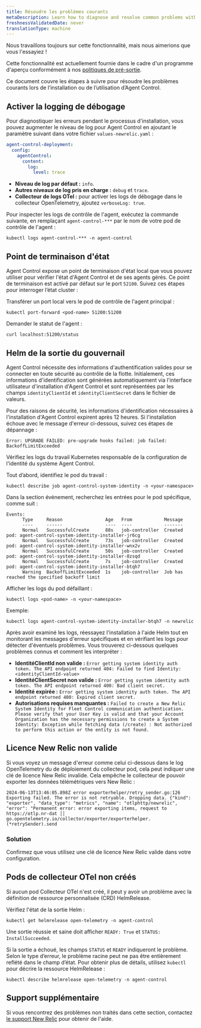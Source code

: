```yaml
---
title: Résoudre les problèmes courants
metaDescription: Learn how to diagnose and resolve common problems with Agent Control.
freshnessValidatedDate: never
translationType: machine
---
```


<Callout title="Aperçu">
  Nous travaillons toujours sur cette fonctionnalité, mais nous aimerions que vous l&apos;essayiez !

  Cette fonctionnalité est actuellement fournie dans le cadre d&apos;un programme d&apos;aperçu conformément à nos [politiques de pré-sortie](/docs/licenses/license-information/referenced-policies/new-relic-pre-release-policy).
</Callout>

Ce document couvre les étapes à suivre pour résoudre les problèmes courants lors de l’installation ou de l’utilisation d’Agent Control.

## Activer la logging de débogage

Pour diagnostiquer les erreurs pendant le processus d&apos;installation, vous pouvez augmenter le niveau de log pour Agent Control en ajoutant le paramètre suivant dans votre fichier `values-newrelic.yaml` :

```yaml
agent-control-deployment:
  config:
    agentControl:
      content:  
        log:
          level: trace
```

* **Niveau de log par défaut :** `info`.
* **Autres niveaux de log pris en charge :** `debug` et `trace`.
* **Collecteur de logs OTel :** pour activer les logs de débogage dans le collecteur OpenTelemetry, ajoutez `verboseLog: true`.

Pour inspecter les logs de contrôle de l&apos;agent, exécutez la commande suivante, en remplaçant `agent-control-***` par le nom de votre pod de contrôle de l&apos;agent :

```shell
kubectl logs agent-control-*** -n agent-control
```

## Point de terminaison d&apos;état

Agent Control expose un point de terminaison d&apos;état local que vous pouvez utiliser pour vérifier l&apos;état d&apos;Agent Control et de ses agents gérés. Ce point de terminaison est activé par défaut sur le port `52100`. Suivez ces étapes pour interroger l’état cluster :

Transférer un port local vers le pod de contrôle de l&apos;agent principal :

```shell
kubectl port-forward <pod-name> 51200:51200
```

Demander le statut de l&apos;agent :

```shell
curl localhost:51200/status
```

## Helm de la sortie du gouvernail

Agent Control nécessite des informations d&apos;authentification valides pour se connecter en toute sécurité au contrôle de la flotte. Initialement, ces informations d&apos;identification sont générées automatiquement via l&apos;interface utilisateur d&apos;installation d&apos;Agent Control et sont représentées par les champs `identityClientId` et `identityClientSecret` dans le fichier de valeurs.

Pour des raisons de sécurité, les informations d&apos;identification nécessaires à l&apos;installation d&apos;Agent Control expirent après 12 heures. Si l&apos;installation échoue avec le message d&apos;erreur ci-dessous, suivez ces étapes de dépannage :

```shell
Error: UPGRADE FAILED: pre-upgrade hooks failed: job failed: BackoffLimitExceeded
```

Vérifiez les logs du travail Kubernetes responsable de la configuration de l&apos;identité du système Agent Control.

Tout d’abord, identifiez le pod du travail :

```shell
kubectl describe job agent-control-system-identity -n <your-namespace>
```

Dans la section événement, recherchez les entrées pour le pod spécifique, comme suit :

```shell
Events:
      Type     Reason                Age   From            Message
      ----     ------                ----  ----            -------
      Normal   SuccessfulCreate      88s   job-controller  Created pod: agent-control-system-identity-installer-jr6cg
      Normal   SuccessfulCreate      73s   job-controller  Created pod: agent-control-system-identity-installer-wnx2v
      Normal   SuccessfulCreate      50s   job-controller  Created pod: agent-control-system-identity-installer-8zsqd
      Normal   SuccessfulCreate      7s    job-controller  Created pod: agent-control-system-identity-installer-btqh7
      Warning  BackoffLimitExceeded  1s    job-controller  Job has reached the specified backoff limit
```

Afficher les logs du pod défaillant :

```shell
kubectl logs <pod-name> -n <your-namespace>
```

Exemple:

```shell
kubectl logs agent-control-system-identity-installer-btqh7 -n newrelic
```

Après avoir examiné les logs, réessayez l&apos;installation à l&apos;aide Helm tout en monitorant les messages d&apos;erreur spécifiques et en vérifiant les logs pour détecter d&apos;éventuels problèmes. Vous trouverez ci-dessous quelques problèmes connus et comment les interpréter :

* **IdentitéClientId non valide :** `Error getting system identity auth token. The API endpoint returned 404: Failed to find Identity: <identityClientId-value>`
* **IdentitéClientSecret non valide :** `Error getting system identity auth token. The API endpoint returned 400: Bad client secret.`
* **Identité expirée :** `Error getting system identity auth token. The API endpoint returned 400: Expired client secret.`
* **Autorisations requises manquantes :** `Failed to create a New Relic System Identity for Fleet Control communication authentication. Please verify that your User Key is valid and that your Account Organization has the necessary permissions to create a System Identity: Exception while fetching data (/create) : Not authorized to perform this action or the entity is not found.`

## Licence New Relic non valide

Si vous voyez un message d&apos;erreur comme celui ci-dessous dans le log OpenTelemetry du de déploiement du collecteur pod, cela peut indiquer une clé de licence New Relic invalide. Cela empêche le collecteur de pouvoir exporter les données télémétriques vers New Relic :

```shell
2024-06-13T13:46:05.898Z error exporterhelper/retry_sender.go:126 Exporting failed. The error is not retryable. Dropping data. {"kind": "exporter", "data_type": "metrics", "name": "otlphttp/newrelic", "error": "Permanent error: error exporting items, request to https://otlp.nr-dat ││ go.opentelemetry.io/collector/exporter/exporterhelper.(*retrySender).send
```

### Solution

Confirmez que vous utilisez une clé de licence New Relic valide dans votre configuration.

## Pods de collecteur OTel non créés

Si aucun pod Collecteur OTel n&apos;est créé, il peut y avoir un problème avec la définition de ressource personnalisée (CRD) HelmRelease.

Vérifiez l&apos;état de la sortie Helm :

```shell
kubectl get helmrelease open-telemetry -n agent-control
```

Une sortie réussie et saine doit afficher `READY: True` et `STATUS: InstallSucceeded`.

Si la sortie a échoué, les champs `STATUS` et `READY` indiqueront le problème. Selon le type d’erreur, le problème racine peut ne pas être entièrement reflété dans le champ d’état. Pour obtenir plus de détails, utilisez `kubectl` pour décrire la ressource HelmRelease :

```shell
kubectl describe helmrelease open-telemetry -n agent-control
```

## Support supplémentaire

Si vous rencontrez des problèmes non traités dans cette section, contactez [le support New Relic](https://support.newrelic.com) pour obtenir de l&apos;aide.